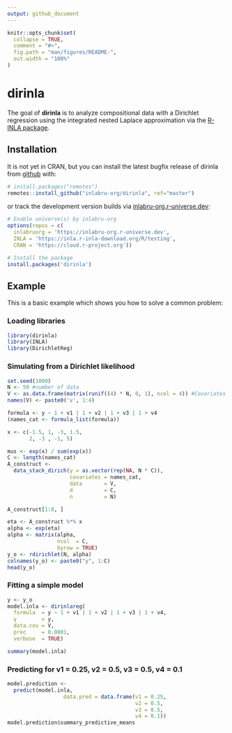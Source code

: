 ---
output: github_document
---

<!-- README.md is generated from README.Rmd. Please edit that file -->

```{r, include = FALSE}
knitr::opts_chunk$set(
  collapse = TRUE,
  comment = "#>",
  fig.path = "man/figures/README-",
  out.width = "100%"
)
```

# dirinla

<!-- badges: start -->
<!-- badges: end -->

The goal of **dirinla** is to analyze compositional data with a Dirichlet regression using the integrated nested Laplace approximation via the [R-INLA package](http://www.r-inla.org).

Installation
------------

It is not yet in CRAN, but you can install the latest bugfix release of dirinla from [github](https://github.com/inlabru-org/dirinla) with:

```{r, eval=FALSE}
# install.packages("remotes")
remotes::install_github("inlabru-org/dirinla", ref="master")
```

or track the development version builds via [inlabru-org.r-universe.dev](https://inlabru-org.r-universe.dev/ui#builds):
```{r universe-installation, eval = FALSE}
# Enable universe(s) by inlabru-org
options(repos = c(
  inlabruorg = 'https://inlabru-org.r-universe.dev',
  INLA = 'https://inla.r-inla-download.org/R/testing',
  CRAN = 'https://cloud.r-project.org'))

# Install the package
install.packages('dirinla')
```

Example
-------

This is a basic example which shows you how to solve a common problem:

### Loading libraries

```{r, results='hide', message=FALSE, warning=FALSE}
library(dirinla)
library(INLA)
library(DirichletReg)
```

### Simulating from a Dirichlet likelihood

```{r}
set.seed(1000)
N <- 50 #number of data
V <- as.data.frame(matrix(runif((4) * N, 0, 1), ncol = 4)) #Covariates
names(V) <- paste0('v', 1:4)

formula <- y ~ 1 + v1 | 1 + v2 | 1 + v3 | 1 + v4
(names_cat <- formula_list(formula))

x <- c(-1.5, 1, -3, 1.5,
       2, -3 , -1, 5)

mus <- exp(x) / sum(exp(x))
C <- length(names_cat)
A_construct <-
  data_stack_dirich(y = as.vector(rep(NA, N * C)),
                    covariates = names_cat,
                    data       = V,
                    d          = C,
                    n          = N)

A_construct[1:8, ]

eta <- A_construct %*% x
alpha <- exp(eta)
alpha <- matrix(alpha,
                ncol  = C,
                byrow = TRUE)
y_o <- rdirichlet(N, alpha)
colnames(y_o) <- paste0("y", 1:C)
head(y_o)
```

### Fitting a simple model

```{r}
y <- y_o
model.inla <- dirinlareg(
  formula  = y ~ 1 + v1 | 1 + v2 | 1 + v3 | 1 + v4,
  y        = y,
  data.cov = V,
  prec     = 0.0001,
  verbose  = TRUE)

summary(model.inla)
```

### Predicting for v1 = 0.25, v2 = 0.5, v3 = 0.5, v4 = 0.1

```{r}
model.prediction <-
  predict(model.inla,
                  data.pred = data.frame(v1 = 0.25,
                                         v2 = 0.5,
                                         v3 = 0.5,
                                         v4 = 0.1))
model.prediction$summary_predictive_means

```
